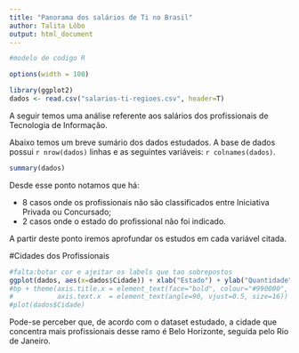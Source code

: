 ```yaml
---
title: "Panorama dos salários de Ti no Brasil"
author: Talita Lôbo
output: html_document
---
```

```r
#modelo de codigo R

options(width = 100)

library(ggplot2)
dados <- read.csv("salarios-ti-regioes.csv", header=T)
```

A seguir temos uma análise referente aos salários dos profissionais de Tecnologia de Informação.

Abaixo temos um breve sumário dos dados estudados. A base de dados possui `r nrow(dados)` linhas e as seguintes variáveis: `r colnames(dados)`.

```r
summary(dados)
```

Desde esse ponto notamos que há:

* 8 casos onde os profissionais não são classificados entre Iniciativa Privada ou Concursado;
* 2 casos onde o estado do profissional não foi indicado.

A partir deste ponto iremos aprofundar os estudos em cada variável citada.


#Cidades dos Profissionais

```r

#falta:botar cor e ajeitar os labels que tao sobrepostos
ggplot(dados, aes(x=dados$Cidade)) + xlab("Estado") + ylab("Quantidade") + geom_bar(fill="brown")
#bp + theme(axis.title.x = element_text(face="bold", colour="#990000", size=20),
#           axis.text.x  = element_text(angle=90, vjust=0.5, size=16))
#plot(dados$Cidade)
```

Pode-se perceber que, de acordo com o dataset estudado, a cidade que concentra mais profissionais desse ramo é Belo Horizonte, seguida pelo Rio de Janeiro.


